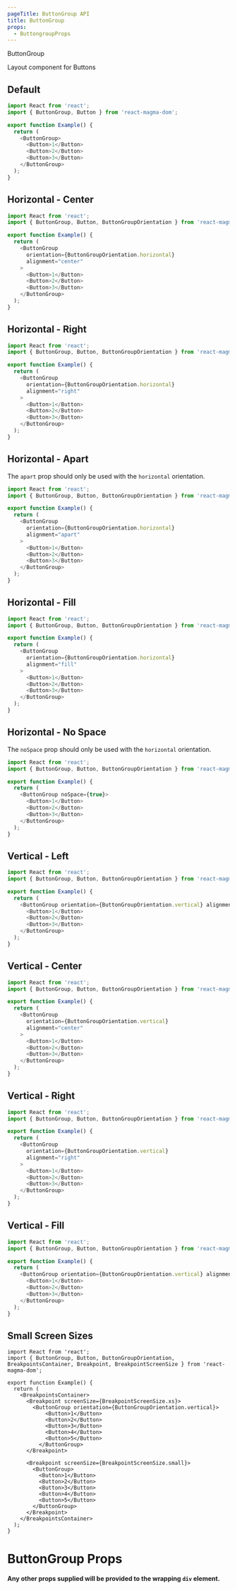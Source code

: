 ```yaml
---
pageTitle: ButtonGroup API
title: ButtonGroup
props:
  - ButtongroupProps
---
```


<DocsHeading type="api">ButtonGroup</DocsHeading>

Layout component for Buttons

## Default

```typescript
import React from 'react';
import { ButtonGroup, Button } from 'react-magma-dom';

export function Example() {
  return (
    <ButtonGroup>
      <Button>1</Button>
      <Button>2</Button>
      <Button>3</Button>
    </ButtonGroup>
  );
}
```

## Horizontal - Center

```typescript
import React from 'react';
import { ButtonGroup, Button, ButtonGroupOrientation } from 'react-magma-dom';

export function Example() {
  return (
    <ButtonGroup
      orientation={ButtonGroupOrientation.horizontal}
      alignment="center"
    >
      <Button>1</Button>
      <Button>2</Button>
      <Button>3</Button>
    </ButtonGroup>
  );
}
```

## Horizontal - Right

```typescript
import React from 'react';
import { ButtonGroup, Button, ButtonGroupOrientation } from 'react-magma-dom';

export function Example() {
  return (
    <ButtonGroup
      orientation={ButtonGroupOrientation.horizontal}
      alignment="right"
    >
      <Button>1</Button>
      <Button>2</Button>
      <Button>3</Button>
    </ButtonGroup>
  );
}
```

## Horizontal - Apart

The `apart` prop should only be used with the `horizontal` orientation.

```typescript
import React from 'react';
import { ButtonGroup, Button, ButtonGroupOrientation } from 'react-magma-dom';

export function Example() {
  return (
    <ButtonGroup
      orientation={ButtonGroupOrientation.horizontal}
      alignment="apart"
    >
      <Button>1</Button>
      <Button>2</Button>
      <Button>3</Button>
    </ButtonGroup>
  );
}
```

## Horizontal - Fill

```typescript
import React from 'react';
import { ButtonGroup, Button, ButtonGroupOrientation } from 'react-magma-dom';

export function Example() {
  return (
    <ButtonGroup
      orientation={ButtonGroupOrientation.horizontal}
      alignment="fill"
    >
      <Button>1</Button>
      <Button>2</Button>
      <Button>3</Button>
    </ButtonGroup>
  );
}
```

## Horizontal - No Space

The `noSpace` prop should only be used with the `horizontal` orientation.

```typescript
import React from 'react';
import { ButtonGroup, Button, ButtonGroupOrientation } from 'react-magma-dom';

export function Example() {
  return (
    <ButtonGroup noSpace={true}>
      <Button>1</Button>
      <Button>2</Button>
      <Button>3</Button>
    </ButtonGroup>
  );
}
```

## Vertical - Left

```typescript
import React from 'react';
import { ButtonGroup, Button, ButtonGroupOrientation } from 'react-magma-dom';

export function Example() {
  return (
    <ButtonGroup orientation={ButtonGroupOrientation.vertical} alignment="left">
      <Button>1</Button>
      <Button>2</Button>
      <Button>3</Button>
    </ButtonGroup>
  );
}
```

## Vertical - Center

```typescript
import React from 'react';
import { ButtonGroup, Button, ButtonGroupOrientation } from 'react-magma-dom';

export function Example() {
  return (
    <ButtonGroup
      orientation={ButtonGroupOrientation.vertical}
      alignment="center"
    >
      <Button>1</Button>
      <Button>2</Button>
      <Button>3</Button>
    </ButtonGroup>
  );
}
```

## Vertical - Right

```typescript
import React from 'react';
import { ButtonGroup, Button, ButtonGroupOrientation } from 'react-magma-dom';

export function Example() {
  return (
    <ButtonGroup
      orientation={ButtonGroupOrientation.vertical}
      alignment="right"
    >
      <Button>1</Button>
      <Button>2</Button>
      <Button>3</Button>
    </ButtonGroup>
  );
}
```

## Vertical - Fill

```typescript
import React from 'react';
import { ButtonGroup, Button, ButtonGroupOrientation } from 'react-magma-dom';

export function Example() {
  return (
    <ButtonGroup orientation={ButtonGroupOrientation.vertical} alignment="fill">
      <Button>1</Button>
      <Button>2</Button>
      <Button>3</Button>
    </ButtonGroup>
  );
}
```

## Small Screen Sizes

```
import React from 'react';
import { ButtonGroup, Button, ButtonGroupOrientation, BreakpointsContainer, Breakpoint, BreakpointScreenSize } from 'react-magma-dom';

export function Example() {
  return (
    <BreakpointsContainer>
      <Breakpoint screenSize={BreakpointScreenSize.xs}>
        <ButtonGroup orientation={ButtonGroupOrientation.vertical}>
            <Button>1</Button>
            <Button>2</Button>
            <Button>3</Button>
            <Button>4</Button>
            <Button>5</Button>
          </ButtonGroup>
      </Breakpoint>

      <Breakpoint screenSize={BreakpointScreenSize.small}>
        <ButtonGroup>
          <Button>1</Button>
          <Button>2</Button>
          <Button>3</Button>
          <Button>4</Button>
          <Button>5</Button>
        </ButtonGroup>
      </Breakpoint>
    </BreakpointsContainer>
  );
}
```

# ButtonGroup Props

**Any other props supplied will be provided to the wrapping `div` element.**

<ButtongroupProps />
